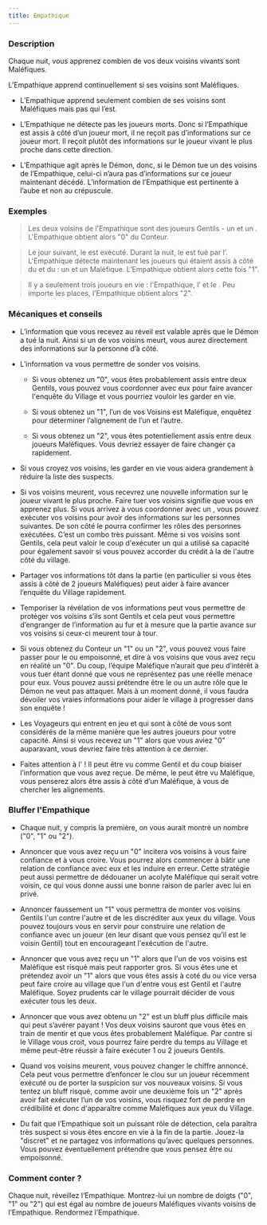 ```yaml
---
title: Empathique
---
```



<Role EMPATHIQUE header />

### Description

Chaque nuit, vous apprenez combien de vos deux voisins vivants sont Maléfiques.

L’Empathique apprend continuellement si ses voisins sont Maléfiques.

-	L’Empathique apprend seulement combien de ses voisins sont Maléfiques mais pas qui l’est.

-	L’Empathique ne détecte pas les joueurs morts. Donc si l’Empathique est assis à côté d’un joueur mort, il ne reçoit pas d’informations sur ce joueur mort. Il reçoit plutôt des informations sur le joueur vivant le plus proche dans cette direction.

-	L’Empathique agit après le Démon, donc, si le Démon tue un des voisins de l’Empathique, celui-ci n’aura pas d’informations sur ce joueur maintenant décédé. L’information de l’Empathique est pertinente à l’aube et non au crépuscule.  

### Exemples

> Les deux voisins de l'Empathique sont des joueurs Gentils - un <Role SOLDAT /> et un <Role MOINE />. L'Empathique obtient alors "0" du Conteur.

> Le jour suivant, le <Role SOLDAT /> est exécuté. Durant la nuit, le <Role MOINE /> est tué par l’<Role IMP />. L'Empathique détecte maintenant les joueurs qui étaient assis à côté du <Role SOLDAT /> et du <Role MOINE /> : un <Role ARCHIVISTE /> et un <Role VENGEUR /> Maléfique. L’Empathique obtient alors cette fois "1".

> Il y a seulement trois joueurs en vie : l'Empathique, l’<Role IMP /> et le <Role BARON />. Peu importe les places, l'Empathique obtient alors "2".
 
### Mécaniques et conseils

- L’information que vous recevez au réveil est valable après que le Démon a tué la nuit. Ainsi si un de vos voisins meurt, vous aurez directement des informations sur la personne d’à côté.

- L’information va vous permettre de sonder vos voisins.
 
    - Si vous obtenez un "0", vous êtes probablement assis entre deux Gentils, vous pouvez vous coordonner avec eux pour faire avancer l'enquête du Village et vous pourriez vouloir les garder en vie.

    - Si vous obtenez un "1", l’un de vos Voisins est Maléfique, enquêtez pour déterminer l’alignement de l’un et l’autre.

    - Si vous obtenez un "2", vous êtes potentiellement assis entre deux joueurs Maléfiques. Vous devriez essayer de faire changer ça rapidement.

- Si vous croyez vos voisins, les garder en vie vous aidera grandement à réduire la liste des suspects.

- Si vos voisins meurent, vous recevrez une nouvelle information sur le joueur vivant le plus proche. Faire tuer vos voisins signifie que vous en apprenez plus. Si vous arrivez à vous coordonner avec un <Role CROQUE_MORT />, vous pouvez exécuter vos voisins pour avoir des informations sur les personnes suivantes. De son côté le <Role CROQUE_MORT /> pourra confirmer les rôles des personnes exécutées. C’est un combo très puissant. Même si vos voisins sont Gentils, cela peut valoir le coup d'exécuter un <Role MERCENAIRE /> qui a utilisé sa capacité pour également savoir si vous pouvez accorder du crédit à la <Role VOYANTE /> de l'autre côté du village.

- Partager vos informations tôt dans la partie (en particulier si vous êtes assis à côté de 2 joueurs Maléfiques) peut aider à faire avancer l’enquête du Village rapidement.

- Temporiser la révélation de vos informations peut vous permettre de protéger vos voisins s’ils sont Gentils et cela peut vous permettre d’engranger de l’information au fur et à mesure que la partie avance sur vos voisins si ceux-ci meurent tour à tour.

- Si vous obtenez du Conteur un "1" ou un "2", vous pouvez vous faire passer pour le <Role SOULARD /> ou empoisonné, et dire à vos voisins que vous avez reçu en réalité un "0". Du coup, l’équipe Maléfique n’aurait que peu d’intérêt à vous tuer étant donné que vous ne représentez pas une réelle menace pour eux. Vous pouvez aussi prétendre être le <Role SOLDAT /> ou un autre rôle que le Démon ne veut pas attaquer. Mais à un moment donné, il vous faudra dévoiler vos vraies informations pour aider le village à progresser dans son enquête !

- Les Voyageurs qui entrent en jeu et qui sont à côté de vous sont considérés de la même manière que les autres joueurs pour votre capacité. Ainsi si vous recevez un "1" alors que vous aviez "0" auparavant, vous devriez faire très attention à ce dernier.

- Faites attention à l'<Role ESPION /> ! Il peut être vu comme Gentil et du coup biaiser l’information que vous avez reçue. De même, le <Role RECLUS /> peut être vu Maléfique, vous penserez alors être assis à côté d’un Maléfique, à vous de chercher les alignements.
 
### Bluffer l'Empathique

- Chaque nuit, y compris la première, on vous aurait montré un nombre ("0", "1" ou "2").

- Annoncer que vous avez reçu un "0" incitera vos voisins à vous faire confiance et à vous croire. Vous pourrez alors commencer à bâtir une relation de confiance avec eux et les induire en erreur. Cette stratégie peut aussi permettre de dédouaner un acolyte Maléfique qui serait votre voisin, ce qui vous donne aussi une bonne raison de parler avec lui en privé.

- Annoncer faussement un "1" vous permettra de monter vos voisins Gentils l'un contre l'autre et de les discréditer aux yeux du village. Vous pouvez toujours vous en servir pour construire une relation de confiance avec un joueur (en leur disant que vous pensez qu'il est le voisin Gentil) tout en encourageant l'exécution de l'autre.

- Annoncer que vous avez reçu un "1" alors que l'un de vos voisins est Maléfique est risqué mais peut rapporter gros. Si vous êtes une <Role CROQUEUSE_D_HOMMES /> et prétendez avoir un "1" alors que vous êtes assis à coté du <Role IMP /> ou vice versa peut faire croire au village que l'un d'entre vous est Gentil et l'autre Maléfique. Soyez prudents car le village pourrait décider de vous exécuter tous les deux.

- Annoncer que vous avez obtenu un "2" est un bluff plus difficile mais qui peut s’avérer payant ! Vos deux voisins sauront que vous êtes en train de mentir et que vous êtes probablement Maléfique. Par contre si le Village vous croit, vous pourrez faire perdre du temps au Village et même peut-être réussir à faire exécuter 1 ou 2 joueurs Gentils.

- Quand vos voisins meurent, vous pouvez changer le chiffre annoncé. Cela peut vous permettre d’enfoncer le clou sur un joueur récemment exécuté ou de porter la suspicion sur vos nouveaux voisins. Si vous tentez un bluff risqué, comme avoir une deuxième fois un "2" après avoir fait exécuter l’un de vos voisins, vous risquez fort de perdre en crédibilité et donc d'apparaître comme Maléfiques aux yeux du Village.

- Du fait que l’Empathique soit un puissant rôle de détection, cela paraîtra très suspect si vous êtes encore en vie à la fin de la partie. Jouez-la "discret" et ne partagez vos informations qu’avec quelques personnes. Vous pouvez éventuellement prétendre que vous pensez être <Role SOULARD /> ou empoisonné.

### Comment conter ?

Chaque nuit, réveillez l’Empathique. Montrez-lui un nombre de doigts ("0", "1" ou "2") qui est égal au nombre de joueurs Maléfiques vivants voisins de l’Empathique. Rendormez l’Empathique.